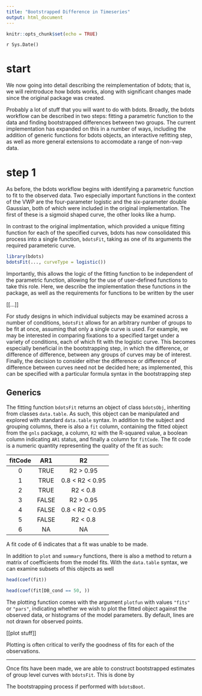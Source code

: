 ```yaml
---
title: "Bootstrapped Difference in Timeseries"
output: html_document
---
```


```r
knitr::opts_chunk$set(echo = TRUE)
```

`r Sys.Date()`

# start

We now going into detail describing the reimplementation of bdots; that is, we will reintroduce how bdots works, along with significant changes made since the original package was created. 

Probably a lot of stuff that you will want to do with bdots. Broadly, the bdots workflow can be described in two steps: fitting a parametric function to the data and finding bootstrapped differences between two groups. The current implementation has expanded on this in a number of ways, including the addition of generic functions for bdots objects, an interactive refitting step,  as well as more general extensions to accomodate a range of non-vwp data. 

# step 1

As before, the bdots workflow begins with identifying a parametric function to fit to the observed data. Two especially important functions in the context of the VWP are the four-parameter logistic and the six-parameter double Gaussian, both of which were included in the original implementation. The first of these is a sigmoid shaped curve, the other looks like a hump.

In contrast to the original implmentation, which provided a unique fitting function for each of the specified curves, bdots has now consolidated this process into a single function, `bdotsFit`, taking as one of its arguments the required parameteric curve. 

```r
library(bdots)
bdotsFit(..., curveType = logistic())
```

Importantly, this allows the logic of the fitting function to be independent of the parametric function, allowing for the use of user-defined functions to take this role. Here, we describe the implementation these functions in the package, as well as the requirements for functions to be written by the user

[[...]]
  
  


For study designs in which individual subjects may be examined across a number of conditions, `bdotsFit` allows for an arbitrary number of groups to be fit at once, assuming that only a single curve is used. For example, we may be interested in comparing fixations to a specified target under a variety of conditions, each of which fit with the logistic curve. This becomes especially beneficial in the bootstrapping step, in which the difference, or difference of difference, between any groups of curves may be of interest. Finally, the decision to consider either the difference or difference of difference between curves need not be decided here; as implemented, this can be specified with a particular formula syntax in the bootstrapping step

## Generics

The fitting function `bdotsFit` returns an object of class `bdotsObj`, inheriting from classes `data.table`. As such, this object can be manipulated and explored with standard `data.table` syntax. In addition to the subject and grouping columns, there is also a `fit` column, containing the fitted object from the `gnls` package, a column, `R2` with the R-squared value, a boolean column indicating `AR1` status, and finally a column for `fitCode`. The fit code is a numeric quantity representing the quality of the fit as such:

|fitCode |	AR1 |	R2 |
|:------:|:----:|:----:|
0 |	TRUE |	R2 > 0.95 |
1 |	TRUE |	0.8 < R2 < 0.95 |
2 |	TRUE |	R2 < 0.8 |
3 |	FALSE |	R2 > 0.95 |
4 |	FALSE |	0.8 < R2 < 0.95 |
5 |	FALSE |	R2 < 0.8 |
6 |	NA |	NA |

A fit code of 6 indicates that a fit was unable to be made.

In addition to `plot` and `summary` functions, there is also a method to return a matrix of coefficients from the model fits. With the `data.table` syntax, we can examine subsets of this objects as well

```r
head(coef(fit))

head(coef(fit[DB_cond == 50, ))
```

The plotting function comes with the argument `plotfun` with values `"fits"` or `"pars"`, indicating whether we wish to plot the fitted object against the observed data, or histograms of the model parameters. By default, lines are not drawn for observed points.

[[plot stuff]]

Plotting is often critical to verify the goodness of fits for each of the observations.

---

Once fits have been made, we are able to construct bootstrapped estimates of group level curves with `bdotsFit`. This is done by 

The bootstrapping process if performed with `bdotsBoot`.
